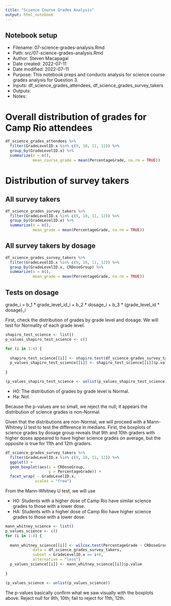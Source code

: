 ```yaml
---
title: "Science Course Grades Analysis"
output: html_notebook
---
```


## Notebook setup

* Filename: 07-science-grades-analysis.Rmd
* Path: src/07-science-grades-analysis.Rmd
* Author: Steven Macapagal
* Date created: 2022-07-11
* Date modified: 2022-07-11
* Purpose: This notebook preps and conducts analysis for science course grades analysis for Question 3.
* Inputs: df_science_grades_attendees, df_science_grades_survey_takers
* Outputs: 
* Notes:

# Overall distribution of grades for Camp Rio attendees

```r
df_science_grades_attendees %>%
  filter(GradeLevelID.x %in% c(9, 10, 11, 12)) %>%
  group_by(GradeLevelID.x) %>%
  summarize(n = n(),
            mean_course_grade = mean(PercentageGrade, na.rm = TRUE))
```

# Distribution of survey takers

## All survey takers

```r
df_science_grades_survey_takers %>%
  filter(GradeLevelID.x %in% c(9, 10, 11, 12)) %>%
  group_by(GradeLevelID.x) %>%
  summarize(n = n(),
            mean_grade = mean(PercentageGrade, na.rm = TRUE))
```

## All survey takers by dosage

```r
df_science_grades_survey_takers %>%
  filter(GradeLevelID.x %in% c(9, 10, 11, 12)) %>%
  group_by(GradeLevelID.x, CRDoseGroup) %>%
  summarize(n = n(),
            mean_grade = mean(PercentageGrade, na.rm = TRUE))
```

## Tests on dosage

grade_i = b_1 * grade_level_id_i + b_2 * dosage_i + b_3 * (grade_level_id * dosage)_i 

First, check the distribution of grades by grade level and dosage. We will test for Normality of each grade level.

```r
shapiro_test_science <- list()
p_values_shapiro_test_science <- c()

for (i in 1:4) {
  
  shapiro_test_science[[i]] <- shapiro.test(df_science_grades_survey_takers$PercentageGrade[df_science_grades_survey_takers$GradeLevelID.x == i + 8])
  p_values_shapiro_test_science[[i]] <- shapiro_test_science[[i]]$p.value
  
}

(p_values_shapiro_test_science <- unlist(p_values_shapiro_test_science))
```

* H0: The distribution of grades by grade level is Normal.
* Ha: Not.

Because the p-values are so small, we reject the null; it appears the distribution of science grades is non-Normal.

Given that the distributions are non-Normal, we will proceed with a Mann-Whitney U test to test the difference in medians. First, the boxplots of science grades by dosage group reveals that 9th and 10th graders with higher doses appeared to have higher science grades on average, but the opposite is true for 11th and 12th graders.

```r
df_science_grades_survey_takers %>%
  filter(GradeLevelID.x %in% c(9, 10, 11, 12)) %>%
  ggplot() +
  geom_boxplot(aes(x = CRDoseGroup,
                   y = PercentageGrade)) +
  facet_wrap( ~ GradeLevelID.x,
             scales = "free")
```

From the Mann-Whitney U test, we will use

* H0: Students with a higher dose of Camp Rio have similar science grades to those with a lower dose.
* HA: Students with a higher dose of Camp Rio have higher science grades to those with a lower dose.

```r
mann_whitney_science <- list()
p_values_science <- c()
for (i in 1:4) {
  
  mann_whitney_science[[i]] <- wilcox.test(PercentageGrade ~ CRDoseGroup,
            data = df_science_grades_survey_takers,
            subset = GradeLevelID.x == i+8,
            alternative = "less")
  p_values_science[[i]] <- mann_whitney_science[[i]]$p.value
  
}

(p_values_science <- unlist(p_values_science))

```

The p-values basically confirm what we saw visually with the boxplots above. Reject null for 9th, 10th; fail to reject for 11th, 12th.